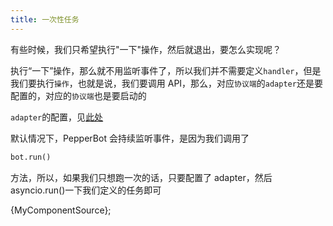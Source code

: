 ```yaml
---
title: 一次性任务
---
```




有些时候，我们只希望执行"一下"操作，然后就退出，要怎么实现呢？

执行“一下”操作，那么就不用监听事件了，所以我们并不需要定义`handler`，但是我们要执行`操作`，也就是说，我们要调用 API，那么，对应`协议端`的`adapter`还是要配置的，对应的`协议端`也是要启动的

`adapter`的配置，见[此处](../environment/qq.md)

默认情况下，PepperBot 会持续监听事件，是因为我们调用了

```py
bot.run()
```

方法，所以，如果我们只想跑一次的话，只要配置了 adapter，然后 asyncio.run()一下我们定义的任务即可

<CodeBlock className="language-python">{MyComponentSource}</CodeBlock>;
